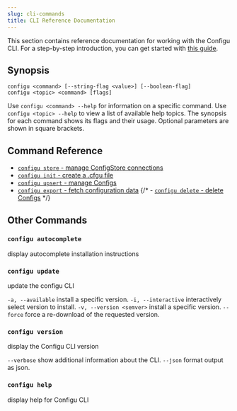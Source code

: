 ```yaml
---
slug: cli-commands
title: CLI Reference Documentation
---
```


This section contains reference documentation for working with the Configu CLI. For a step-by-step introduction, you can get started with [this guide](/docs/get-started).

## Synopsis

```shell
configu <command> [--string-flag <value>] [--boolean-flag]
configu <topic> <command> [flags]
```

Use `configu <command> --help` for information on a specific command. Use `configu <topic> --help` to view a list of available help topics. The synopsis for each command shows its flags and their usage. Optional parameters are shown in square brackets.

## Command Reference

- [`configu store` - manage ConfigStore connections](/docs/cli-store)
- [`configu init` - create a .cfgu file](/docs/cli-init)
- [`configu upsert` - manage Configs](/docs/cli-upsert)
- [`configu export` - fetch configuration data](/docs/cli-export)
  {/* - [`configu delete` - delete Configs](/docs/cli-delete) */}

## Other Commands

### `configu autocomplete`

display autocomplete installation instructions

### `configu update`

update the configu CLI

`-a, --available` install a specific version.
`-i, --interactive` interactively select version to install.
`-v, --version <semver>` install a specific version.
`--force` force a re-download of the requested version.

### `configu version`

display the Configu CLI version

`--verbose` show additional information about the CLI.
`--json` format output as json.

### `configu help`

display help for Configu CLI
